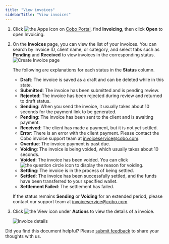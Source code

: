 ```yaml
---
title: "View invoices"
sidebarTitle: "View invoices"
---
```

1. Click <img src="/en/images/common/icon_apps.svg" className="icon" alt="the Apps icon"/> on [Cobo Portal](https://portal.cobo.com/login), find **Invoicing**, then click **Open** to open Invoicing.

2. On the **Invoices** page, you can view the list of your invoices. You can search by invoice ID, client name, or category, and select tabs such as **Pending** and **Received** to view invoices in the corresponding status.
    <img src="/en/images/portal-apps/invoicing/view_invoices.png" className="screenshot_full_screen" alt="Create Invoice page"/>
    
    The following are explanations for each status in the **Status** column.

    - **Draft**: The invoice is saved as a draft and can be deleted while in this state.
    - **Submitted**: The invoice has been submitted and is pending review.
    - **Rejected**: The invoice has been rejected during review and returned to draft status.
    - **Sending**: When you send the invoice, it usually takes about 10 seconds for the payment link to be generated.
    - **Pending**: The invoice has been sent to the client and is awaiting payment.
    - **Received**: The client has made a payment, but it is not yet settled.
    - **Error**: There is an error with the client payment. Please contact the Cobo invoice support team at [invoiceservice@cobo.com](mailto:invoiceservice@cobo.com).
    - **Overdue**: The invoice payment is past due.
    - **Voiding**: The invoice is being voided, which usually takes about 10 seconds.
    - **Voided**: The invoice has been voided. You can click <img src="/en/images/common/icon_question_circle.svg" className="icon" alt="the question circle icon"/> to display the reason for voiding.
    - **Settling**: The invoice is in the process of being settled.
    - **Settled**: The invoice has been successfully settled, and the funds have been transferred to your specified wallet.
    - **Settlement Failed**: The settlement has failed.

    <Note>If the status remains **Sending** or **Voiding** for an extended period, please contact our support team at [invoiceservice@cobo.com](mailto:invoiceservice@cobo.com).</Note>

3. Click <img src="/en/images/common/icon_view.svg" className="icon" alt="the View icon"/> under **Actions** to view the details of a invoice. 

    <img src="/en/images/portal-apps/invoicing/invoice_details.png" className="screenshot_full_screen" alt="Invoice details"/>
<Tip>Did you find this document helpful? Please [submit feedback](https://forms.zohopublic.com/cobo/form/DocumentFeedbackForm/formperma/QvLOhxJv1_JMsJ-1dleZ8Itb_7rzN-LtgvsDdxosoVI?referrername=manuals) to share your thoughts with us.</Tip>